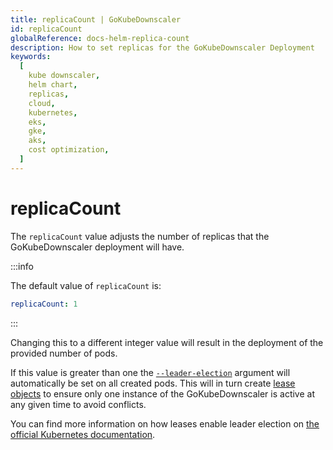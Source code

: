 ```yaml
---
title: replicaCount | GoKubeDownscaler
id: replicaCount
globalReference: docs-helm-replica-count
description: How to set replicas for the GoKubeDownscaler Deployment
keywords:
  [
    kube downscaler,
    helm chart,
    replicas,
    cloud,
    kubernetes,
    eks,
    gke,
    aks,
    cost optimization,
  ]
---
```


# replicaCount

The `replicaCount` value adjusts the number of replicas that the GoKubeDownscaler deployment will have.

:::info

The default value of `replicaCount` is:

```yaml
replicaCount: 1
```

:::

Changing this to a different integer value will result in the deployment of the provided number of pods.

If this value is greater than one the [`--leader-election`](ref:docs-runtime-configuration#leader-election)
argument will automatically be set on all created pods.
This will in turn create [lease objects](https://kubernetes.io/docs/concepts/architecture/leases/)
to ensure only one instance of the GoKubeDownscaler is active at any given time to avoid conflicts.

You can find more information on how leases enable leader election on
[the official Kubernetes documentation](https://kubernetes.io/docs/concepts/architecture/leases/#leader-election).
